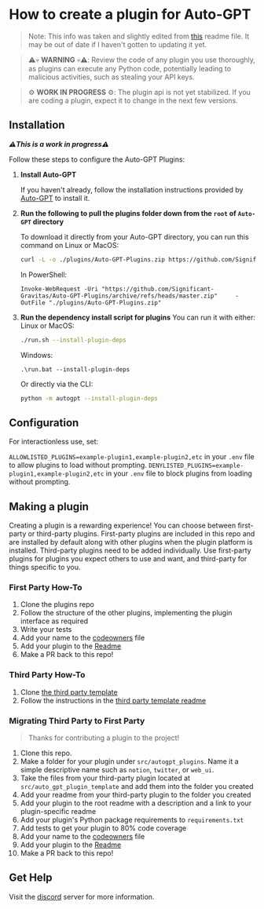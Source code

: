 # How to create a plugin for Auto-GPT
> Note: This info was taken and slightly edited from [this](https://github.com/Significant-Gravitas/Auto-GPT-Plugins/blob/master/README.md) readme file. It may be out of date if I haven't gotten to updating it yet.

> ⚠️💀 **WARNING** 💀⚠️:
> Review the code of any plugin you use thoroughly, as plugins can execute any Python code, potentially leading to malicious activities, such as stealing your API keys.

> ⚙️ **WORK IN PROGRESS** ⚙️:
> The plugin api is not yet stabilized. If you are coding a plugin, expect it to change in the next few versions.

## Installation

**_⚠️This is a work in progress⚠️_**

Follow these steps to configure the Auto-GPT Plugins:

1. **Install Auto-GPT**

   If you haven't already, follow the installation instructions provided by [Auto-GPT](https://github.com/Significant-Gravitas/Auto-GPT) to install it.

1. **Run the following to pull the plugins folder down from the `root` of `Auto-GPT` directory**

    To download it directly from your Auto-GPT directory, you can run this command on Linux or MacOS:

    ```bash
    curl -L -o ./plugins/Auto-GPT-Plugins.zip https://github.com/Significant-Gravitas/Auto-GPT-Plugins/archive/refs/heads/master.zip
    ```

    In PowerShell:

    ```pwsh
    Invoke-WebRequest -Uri "https://github.com/Significant-Gravitas/Auto-GPT-Plugins/archive/refs/heads/master.zip"     -OutFile "./plugins/Auto-GPT-Plugins.zip"
    ```

1. **Run the dependency install script for plugins**
    You can run it with either:
    Linux or MacOS:

    ```bash
    ./run.sh --install-plugin-deps
    ```

   Windows:

    ```pwsh
   .\run.bat --install-plugin-deps
    ```

    Or directly via the CLI:

    ```bash
    python -m autogpt --install-plugin-deps
    ````

## Configuration

For interactionless use, set:

`ALLOWLISTED_PLUGINS=example-plugin1,example-plugin2,etc` in your `.env` file to allow plugins to load without prompting.
`DENYLISTED_PLUGINS=example-plugin1,example-plugin2,etc` in your `.env` file to block plugins from loading without prompting.

## Making a plugin

Creating a plugin is a rewarding experience! You can choose between first-party or third-party plugins. First-party plugins are included in this repo and are installed by default along with other plugins when the plugin platform is installed. Third-party plugins need to be added individually. Use first-party plugins for plugins you expect others to use and want, and third-party for things specific to you.

### First Party How-To

1. Clone the plugins repo
1. Follow the structure of the other plugins, implementing the plugin interface as required
1. Write your tests
1. Add your name to the [codeowners](.github/CODEOWNERS) file
1. Add your plugin to the [Readme](README.md)
1. Make a PR back to this repo!

### Third Party How-To

1. Clone [the third party template](https://github.com/Significant-Gravitas/Auto-GPT-Plugin-Template)
1. Follow the instructions in the [third party template readme](https://github.com/Significant-Gravitas/Auto-GPT-Plugin-Template)

### Migrating Third Party to First Party

> Thanks for contributing a plugin to the project!

1. Clone this repo.
1. Make a folder for your plugin under `src/autogpt_plugins`. Name it a simple descriptive name such as `notion`, `twitter`, or `web_ui`.
1. Take the files from your third-party plugin located at `src/auto_gpt_plugin_template` and add them into the folder you created
1. Add your readme from your third-party plugin to the folder you created
1. Add your plugin to the root readme with a description and a link to your plugin-specific readme
1. Add your plugin's Python package requirements to `requirements.txt`
1. Add tests to get your plugin to 80% code coverage
1. Add your name to the [codeowners](.github/CODEOWNERS) file
1. Add your plugin to the [Readme](README.md)
1. Make a PR back to this repo!

## Get Help

Visit the [discord](https://discord.gg/autogpt) server for more information.
